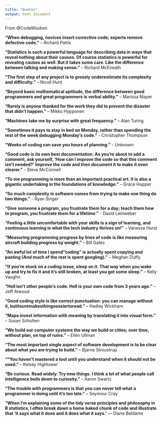 ```yaml
---
title: "Quotes"
output: html_document
---
```


From @CodeWisdom

**"When debugging, novices insert corrective code; experts remove defective code."** – Richard Pattis

**"Statistics is such a powerful language for describing data in ways that reveal nothing about their causes. Of course statistics is powerful for revealing causes as well. But it takes some care. Like the difference between talking and making sense."** -- Richard McElreath

**"The first step of any project is to grossly underestimate its complexity and difficulty."** – Nicoll Hunt

**"Beyond basic mathematical aptitude, the difference between good programmers and great programmers is verbal ability."** – Marissa Mayer

**"Rarely is anyone thanked for the work they did to prevent the disaster that didn't happen."** – Mikko Hypponen

**"Machines take me by surprise with great frequency."** – Alan Turing

**"Sometimes it pays to stay in bed on Monday, rather than spending the rest of the week debugging Monday's code."** - Christopher Thompson

**"Weeks of coding can save you hours of planning."** - Unknown

**"Good code is its own best documentation. As you're about to add a comment, ask yourself, 'How can I improve the code so that this comment isn't needed?' Improve the code and then document it to make it even clearer."** - Steve McConnell

**"To me programming is more than an important practical art. It is also a gigantic undertaking in the foundations of knowledge."** – Grace Hopper

**"So much complexity in software comes from trying to make one thing do two things."** - Ryan Singer

**"Give someone a program, you frustrate them for a day; teach them how to program, you frustrate them for a lifetime."** - David Leinweber

**"Feeling a little uncomfortable with your skills is a sign of learning, and continuous learning is what the tech industry thrives on!"** – Vanessa Hurst

**"Measuring programming progress by lines of code is like measuring aircraft building progress by weight."** – Bill Gates

**"An awful lot of time I spend "coding" is actually spent copying and pasting (And much of the rest is spent googling)."** – Meghan Duffy

**"If you're stuck on a coding issue, sleep on it. That way when you wake up and try to fix it and it's still broken, at least you got some sleep."** – Kelly Vaughn

**"Hell isn't other people's code. Hell is your own code from 3 years ago."** – Jeff Atwood

**"Good coding style is like correct punctuation: you can manage without it, butitsuremakesthingseasiertoread."** – Hadley Wickham

**"Maps invest information with meaning by translating it into visual form."** – Susan Schulten

**"We build our computer systems the way we build or cities; over time, without plan, on top of ruins."** – Ellen Ullman

**"The most important single aspect of software development is to be clear about what you are trying to build."** – Bjarne Stroustrup

**""You haven't mastered a tool until you understand when it should not be used."** – Kelsey Hightower

**"Be curious. Read widely. Try new things. I think a lot of what people call intelligence boils down to curiosity."** - Aaron Swartz

**"The trouble with programmers is that you can never tell what a programmer is doing until it’s too late."** – Seymour Cray

**"When I'm explaining some of the tidy verse principles and philosophy in R statistics, I often break down a home baked chunk of code and illustrate that 'it says what it does and it does what it says.'** --- Diane Beldame
